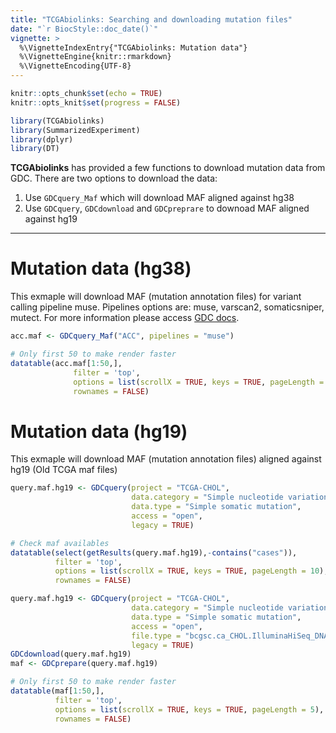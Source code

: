 ```yaml
---
title: "TCGAbiolinks: Searching and downloading mutation files"
date: "`r BiocStyle::doc_date()`"
vignette: >
  %\VignetteIndexEntry{"TCGAbiolinks: Mutation data"}
  %\VignetteEngine{knitr::rmarkdown}
  %\VignetteEncoding{UTF-8}
---
```


```r
knitr::opts_chunk$set(echo = TRUE)
knitr::opts_knit$set(progress = FALSE)
```

```r
library(TCGAbiolinks)
library(SummarizedExperiment)
library(dplyr)
library(DT)
```


**TCGAbiolinks** has provided a few functions to download mutation data from GDC.
There are two options to download the data:

1. Use `GDCquery_Maf` which will download MAF aligned against hg38
2. Use `GDCquery`, `GDCdownload` and `GDCpreprare` to downoad MAF aligned against hg19


---

# Mutation data (hg38)

This exmaple will download MAF (mutation annotation files) for variant calling pipeline muse.
Pipelines options are: muse, varscan2, somaticsniper, mutect. For more information please access
[GDC docs](https://docs.gdc.cancer.gov/Data/Bioinformatics_Pipelines/DNA_Seq_Variant_Calling_Pipeline/).

```r
acc.maf <- GDCquery_Maf("ACC", pipelines = "muse")
```
```r
# Only first 50 to make render faster
datatable(acc.maf[1:50,],
              filter = 'top',
              options = list(scrollX = TRUE, keys = TRUE, pageLength = 5), 
              rownames = FALSE)
```

# Mutation data (hg19)

This exmaple will download MAF (mutation annotation files) aligned against hg19 (Old TCGA maf files)


```r
query.maf.hg19 <- GDCquery(project = "TCGA-CHOL", 
                           data.category = "Simple nucleotide variation", 
                           data.type = "Simple somatic mutation",
                           access = "open", 
                           legacy = TRUE)
```
```r
# Check maf availables
datatable(select(getResults(query.maf.hg19),-contains("cases")),
          filter = 'top',
          options = list(scrollX = TRUE, keys = TRUE, pageLength = 10), 
          rownames = FALSE)
```
```r
query.maf.hg19 <- GDCquery(project = "TCGA-CHOL", 
                           data.category = "Simple nucleotide variation", 
                           data.type = "Simple somatic mutation",
                           access = "open", 
                           file.type = "bcgsc.ca_CHOL.IlluminaHiSeq_DNASeq.1.somatic.maf",
                           legacy = TRUE)
GDCdownload(query.maf.hg19)
maf <- GDCprepare(query.maf.hg19)
```
```r
# Only first 50 to make render faster
datatable(maf[1:50,],
          filter = 'top',
          options = list(scrollX = TRUE, keys = TRUE, pageLength = 5), 
          rownames = FALSE)
```

